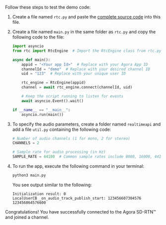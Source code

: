 <PlatformWrapper platform="python">

Follow these steps to test the demo code:

1. Create a file named `rtc.py` and paste the [complete source code](#complete-code) into this file.

1. Create a file named `main.py` in the same folder as `rtc.py` and copy the following code to the file:

    ```python
    import asyncio
    from rtc import RtcEngine  # Import the RtcEngine class from rtc.py

    async def main():
        appid = "<Your app Id>"  # Replace with your Agora App ID
        channelId = "demo"  # Replace with your desired channel ID
        uid = "123"  # Replace with your unique user ID

        rtc_engine = RtcEngine(appid)
        channel = await rtc_engine.connect(channelId, uid)

        # Keep the script running to listen for events
        await asyncio.Event().wait()

    if __name__ == "__main__":
        asyncio.run(main())
    ```

1. To specify the audio parameters, create a folder named `realtimeapi` and add a file `util.py` containing the following code:

    ```python
    # Number of audio channels (1 for mono, 2 for stereo)
    CHANNELS = 2

    # Sample rate for audio processing (in Hz)
    SAMPLE_RATE = 44100  # Common sample rates include 8000, 16000, 44100, 48000
    ```

1. To run the app, execute the following command in your terminal:

    ```bash
    python3 main.py
    ```

    You see output similar to the following:

    ```
    Initialization result: 0
    LocalUserCB _on_audio_track_publish_start: 123456607304576 123456864576600
    ```

Congratulations! You have successfully connected to the Agora SD-RTN™ and joined a channel.


</PlatformWrapper>